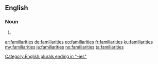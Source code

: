 ==English==

===Noun===
{{head|en|plural}}

# {{plural of|familiarity|lang=en}}

[[Category:English plurals ending in "-ies"]]

[[ar:familiarities]]
[[de:familiarities]]
[[eo:familiarities]]
[[fr:familiarities]]
[[ku:familiarities]]
[[my:familiarities]]
[[ja:familiarities]]
[[no:familiarities]]
[[ta:familiarities]]